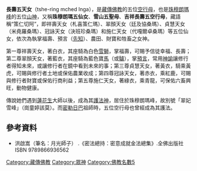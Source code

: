 '''長壽五天女'''（tshe-ring mched lnga），是[[藏傳佛教|藏傳佛教]]的五位[[荼吉尼|空行母]]，也是[[珠穆朗瑪峰|珠穆朗瑪峰]]的五位[[山神|山神]]，又稱'''珠穆朗瑪五仙女'''、'''雪山五聖母'''、'''吉祥長壽五空行母'''，藏語稱“策仁切阿”，即祥壽天女（札喜策仁瑪）、翠顏天女（廷及協桑瑪）、貞慧天女（米堯羅桑瑪）、冠詠天女（決班珍桑瑪）和施仁天女（代嘎爾卓桑瑪）等五位仙女，依次為執掌福壽、預言（[[先知|先知]]）、農田、財寶和牲畜之女神。

第一尊祥壽天女，著白衣，其座騎為白色[[雪獅|雪獅]]，掌福壽，可賜予信徒幸福、長壽；第二尊翠顏天女，著藍衣，其座騎為藍色寶[[马|馬]]（或[[驴|驢]]），掌[[預言|預言]]，常用[[神諭|神諭]]讓修行者得知未來，或讓修行者在鏡中看到未來的事；第三尊貞慧天女，著黃衣，騎乘黃虎，可賜與修行者土地或保佑農業收成；第四尊冠詠天女，著赤衣，乘紅鹿，可賜與修行者財寶或保佑行商利益；第五尊施仁天女，著綠衣，乘青龍，可保佑六畜興旺，動物健康。

傳說她們遇到[[蓮花生|蓮花生]]大師以後，成為其[[護法神|護法神]]，居住於珠穆朗瑪峰，故別號「翠妃雪峰」（崗童婷該莫）。而[[密勒日巴|密勒日巴]]祖師時，五位空行母也曾經成為其護法。

==參考資料==
*洪啟嵩（筆名：月光師子） .《密法總持：密意成就金法總集》.全佛出版社  ISBN 9789866936562

[[Category:藏傳佛教|Category:藏傳佛教]]
[[Category:眾神|Category:眾神]]
[[Category:佛教名數5|Category:佛教名數5]]